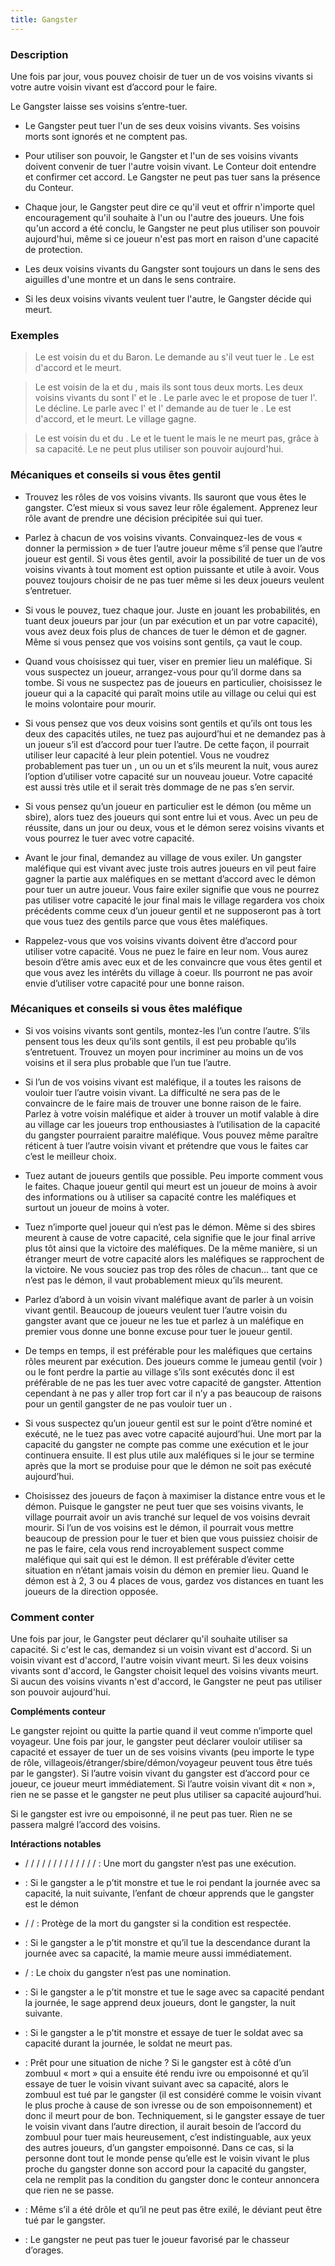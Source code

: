```yaml
---
title: Gangster
---
```



<Role GANGSTER header />

### Description

Une fois par jour, vous pouvez choisir de tuer un de vos voisins vivants si votre autre voisin vivant est d’accord pour le faire.

Le Gangster laisse ses voisins s’entre-tuer. 

-   Le Gangster peut tuer l'un de ses deux voisins vivants. Ses voisins morts sont ignorés et ne comptent pas. 

-   Pour utiliser son pouvoir, le Gangster et l'un de ses voisins vivants doivent convenir de tuer l'autre voisin vivant. Le Conteur doit entendre et confirmer cet accord. Le Gangster ne peut pas tuer sans la présence du Conteur. 

-   Chaque jour, le Gangster peut dire ce qu'il veut et offrir n'importe quel encouragement qu'il souhaite à l'un ou l'autre des joueurs. Une fois qu'un accord a été conclu, le Gangster ne peut plus utiliser son pouvoir aujourd'hui, même si ce joueur n'est pas mort en raison d'une capacité de protection. 

-   Les deux voisins vivants du Gangster sont toujours un dans le sens des aiguilles d'une montre et un dans le sens contraire. 

-   Si les deux voisins vivants veulent tuer l'autre, le Gangster décide qui meurt. 

### Exemples

> Le <Role GANGSTER /> est voisin du <Role VERTUEUX /> et du Baron. Le <Role GANGSTER /> demande au <Role BARON /> s'il veut tuer le <Role VERTUEUX />. Le <Role BARON /> est d'accord et le <Role VERTUEUX /> meurt. 

> Le <Role GANGSTER /> est voisin de la <Role FEMME_DE_CHAMBRE /> et du <Role CULTIVATEUR_DE_PAVOT />, mais ils sont tous deux morts. Les deux voisins vivants du <Role GANGSTER /> sont l'<Role INGENIEUR /> et le <Role PO />. Le <Role GANGSTER /> parle avec le <Role PO /> et propose de tuer l'<Role INGENIEUR />. Le <Role PO /> décline. Le <Role GANGSTER /> parle avec l'<Role INGENIEUR /> et l'<Role INGENIEUR /> demande au <Role GANGSTER /> de tuer le <Role PO />. Le <Role GANGSTER /> est d'accord, et le <Role PO /> meurt. Le village gagne.

> Le <Role GANGSTER /> est voisin du <Role FOU /> et du <Role SAGE />. Le <Role SAGE /> et le <Role GANGSTER /> tuent le <Role FOU /> mais le <Role FOU /> ne meurt pas, grâce à sa capacité. Le <Role GANGSTER /> ne peut plus utiliser son pouvoir aujourd'hui. 

### Mécaniques et conseils si vous êtes gentil

- Trouvez les rôles de vos voisins vivants. Ils sauront que vous êtes le gangster. C’est mieux si vous savez leur rôle également. Apprenez leur rôle avant de prendre une décision précipitée sui qui tuer.

- Parlez à chacun de vos voisins vivants. Convainquez-les de vous « donner la permission » de tuer l’autre joueur même s’il pense que l’autre joueur est gentil. Si vous êtes gentil, avoir la possibilité de tuer un de vos voisins vivants à tout moment est option puissante et utile à avoir. Vous pouvez toujours choisir de ne pas tuer même si les deux joueurs veulent s’entretuer.

- Si vous le pouvez, tuez chaque jour. Juste en jouant les probabilités, en tuant deux joueurs par jour (un par exécution et un par votre capacité), vous avez deux fois plus de chances de tuer le démon et de gagner. Même si vous pensez que vos voisins sont gentils, ça vaut le coup.

- Quand vous choisissez qui tuer, viser en premier lieu un maléfique. Si vous suspectez un joueur, arrangez-vous pour qu’il dorme dans sa tombe. Si vous ne suspectez pas de joueurs en particulier, choisissez le joueur qui a la capacité qui paraît moins utile au village ou celui qui est le moins volontaire pour mourir.

- Si vous pensez que vos deux voisins sont gentils et qu’ils ont tous les deux des capacités utiles, ne tuez pas aujourd’hui et ne demandez pas à un joueur s’il est d’accord pour tuer l’autre. De cette façon, il pourrait utiliser leur capacité à leur plein potentiel. Vous ne voudrez probablement pas tuer un <Role MAIRE />, un <Role SAGE /> ou un <Role ROI /> et s’ils meurent la nuit, vous aurez l’option d’utiliser votre capacité sur un nouveau joueur. Votre capacité est aussi très utile et il serait très dommage de ne pas s’en servir.

- Si vous pensez qu’un joueur en particulier est le démon (ou même un sbire), alors tuez des joueurs qui sont entre lui et vous. Avec un peu de réussite, dans un jour ou deux, vous et le démon serez voisins vivants et vous pourrez le tuer avec votre capacité.

- Avant le jour final, demandez au village de vous exiler. Un gangster maléfique qui est vivant avec juste trois autres joueurs en vil peut faire gagner la partie aux maléfiques en se mettant d’accord avec le démon pour tuer un autre joueur. Vous faire exiler signifie que vous ne pourrez pas utiliser votre capacité le jour final mais le village regardera vos choix précédents comme ceux d’un joueur gentil et ne supposeront pas à tort que vous tuez des gentils parce que vous êtes maléfiques. 

- Rappelez-vous que vos voisins vivants doivent être d’accord pour utiliser votre capacité. Vous ne puez le faire en leur nom. Vous aurez besoin d’être amis avec eux et de les convaincre que vous êtes gentil et que vous avez les intérêts du village à coeur. Ils pourront ne pas avoir envie d’utiliser votre capacité pour une bonne raison.

### Mécaniques et conseils si vous êtes maléfique

- Si vos voisins vivants sont gentils, montez-les l’un contre l’autre. S’ils pensent tous les deux qu’ils sont gentils, il est peu probable qu’ils s’entretuent. Trouvez un moyen pour incriminer au moins un de vos voisins et il sera plus probable que l’un tue l’autre.

- Si l’un de vos voisins vivant est maléfique, il a toutes les raisons de vouloir tuer l’autre voisin vivant. La difficulté ne sera pas de le convaincre de le faire mais de trouver une bonne raison de le faire. Parlez à votre voisin maléfique et aider à trouver un motif valable à dire au village car les joueurs trop enthousiastes à l’utilisation de la capacité du gangster pourraient paraitre maléfique. Vous pouvez même paraître réticent à tuer l’autre voisin vivant et prétendre que vous le faites car c’est le meilleur choix.

- Tuez autant de joueurs gentils que possible. Peu importe comment vous le faites. Chaque joueur gentil qui meurt est un joueur de moins à avoir des informations ou à utiliser sa capacité contre les maléfiques et surtout un joueur de moins à voter.

- Tuez n’importe quel joueur qui n’est pas le démon. Même si des sbires meurent à cause de votre capacité, cela signifie que le jour final arrive plus tôt ainsi que la victoire des maléfiques. De la même manière, si un étranger meurt de votre capacité alors les maléfiques se rapprochent de la victoire. Ne vous souciez pas trop des rôles de chacun… tant que ce n’est pas le démon, il vaut probablement mieux qu’ils meurent.

- Parlez d’abord à un voisin vivant maléfique avant de parler à un voisin vivant gentil. Beaucoup de joueurs veulent tuer l’autre voisin du gangster avant que ce joueur ne les tue et parlez à un maléfique en premier vous donne une bonne excuse pour tuer le joueur gentil.

- De temps en temps, il est préférable pour les maléfiques que certains rôles meurent par exécution. Des joueurs comme le jumeau gentil (voir <Role JUMEAU_MALEFIQUE />) ou le <Role VERTUEUX /> font perdre la partie au village s’ils sont exécutés donc il est préférable de ne pas les tuer avec votre capacité de gangster. Attention cependant à ne pas y aller trop fort car il n’y a pas beaucoup de raisons pour un gentil gangster de ne pas vouloir tuer un <Role VERTUEUX />.

- Si vous suspectez qu’un joueur gentil est sur le point d’être nominé et exécuté, ne le tuez pas avec votre capacité aujourd’hui. Une mort par la capacité du gangster ne compte pas comme une exécution et le jour continuera ensuite. Il est plus utile aux maléfiques si le jour se termine après que la mort se produise pour que le démon ne soit pas exécuté aujourd’hui.

- Choisissez des joueurs de façon à maximiser la distance entre vous et le démon. Puisque le gangster ne peut tuer que ses voisins vivants, le village pourrait avoir un avis tranché sur lequel de vos voisins devrait mourir. Si l’un de vos voisins est le démon, il pourrait vous mettre beaucoup de pression pour le tuer et bien que vous puissiez choisir de ne pas le faire, cela vous rend incroyablement suspect comme maléfique qui sait qui est le démon. Il est préférable d’éviter cette situation en n’étant jamais voisin du démon en premier lieu. Quand le démon est à 2, 3 ou 4 places de vous, gardez vos distances en tuant les joueurs de la direction opposée.

### Comment conter

Une fois par jour, le Gangster peut déclarer qu'il souhaite utiliser sa capacité. Si c'est le cas, demandez si un voisin vivant est d'accord. Si un voisin vivant est d'accord, l'autre voisin vivant meurt. Si les deux voisins vivants sont d'accord, le Gangster choisit lequel des voisins vivants meurt. Si aucun des voisins vivants n'est d'accord, le Gangster ne peut pas utiliser son pouvoir aujourd'hui.

**Compléments conteur**

Le gangster rejoint ou quitte la partie quand il veut comme n’importe quel voyageur. Une fois par jour, le gangster peut déclarer vouloir utiliser sa capacité et essayer de tuer un de ses voisins vivants (peu importe le type de rôle, villageois/étranger/sbire/démon/voyageur peuvent tous être tués par le gangster). Si l’autre voisin vivant du gangster est d’accord pour ce joueur, ce joueur meurt immédiatement. Si l’autre voisin vivant dit « non », rien ne se passe et le gangster ne peut plus utiliser sa capacité aujourd’hui. 

Si le gangster est ivre ou empoisonné, il ne peut pas tuer. Rien ne se passera malgré l’accord des voisins.

**Intéractions notables**

- <Role CANNIBALE /> / <Role CROQUE_MORT /> / <Role DEVIANT /> / <Role MAIRE /> / <Role MENESTREL /> / <Role PACIFISTE /> / <Role VERTUEUX /> / <Role AVOCAT_DU_DIABLE /> / <Role CONSPIRATEUR /> / <Role GOBELIN /> / <Role JUMEAU_MALEFIQUE /> / <Role LEVIATHAN /> / <Role VORTOX /> / <Role BOUC_EMISSAIRE /> :  Une mort du gangster n’est pas une exécution.

- <Role ENFANT_DE_CHOEUR /> : Si le gangster a le p’tit monstre et tue le roi pendant la journée avec sa capacité, la nuit suivante, l’enfant de chœur apprends que le gangster est le démon

- <Role FOU /> / <Role HERBORISTE /> / <Role MARIN /> : Protège de la mort du gangster si la condition est respectée.

- <Role MAMIE /> : Si le gangster a le p’tit monstre et qu’il tue la descendance durant la journée avec sa capacité, la mamie meure aussi immédiatement.

- <Role PUCELLE /> / <Role SORCIERE /> : Le choix du gangster n’est pas une nomination.

- <Role SAGE /> : Si le gangster a le p’tit monstre et tue le sage avec sa capacité pendant la journée, le sage apprend deux joueurs, dont le gangster, la nuit suivante. 

- <Role SOLDAT /> : Si le gangster a le p’tit monstre et essaye de tuer le soldat avec sa capacité durant la journée, le soldat ne meurt pas.

- <Role ZOMBUUL />: Prêt pour une situation de niche ? Si le gangster est à côté d’un zombuul « mort » qui a ensuite été rendu ivre ou empoisonné et qu’il essaye de tuer le voisin vivant suivant avec sa capacité, alors le zombuul est tué par le gangster (il est considéré comme le voisin vivant le plus proche à cause de son ivresse ou de son empoisonnement) et donc il meurt pour de bon.
Techniquement, si le gangster essaye de tuer le voisin vivant dans l’autre direction, il aurait besoin de l’accord du zombuul pour tuer mais heureusement, c’est indistinguable, aux yeux des autres joueurs, d’un gangster empoisonné. Dans ce cas, si la personne dont tout le monde pense qu’elle est le voisin vivant le plus proche du gangster donne son accord pour la capacité du gangster, cela ne remplit pas la condition du gangster donc le conteur annoncera que rien ne se passe.

- <Role DEVIANT /> : Même s’il a été drôle et qu’il ne peut pas être exilé, le déviant peut être tué par le gangster.

- <Fabled CHASSEUR_D_ORAGES /> : Le gangster ne peut pas tuer le joueur favorisé par le chasseur d’orages.
